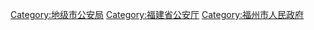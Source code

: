[[Category:地级市公安局|Category:地级市公安局]]
[[Category:福建省公安厅|Category:福建省公安厅]]
[[Category:福州市人民政府|Category:福州市人民政府]]